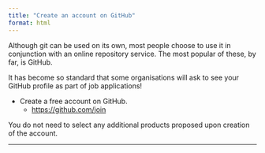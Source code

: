 ```yaml
---
title: "Create an account on GitHub"
format: html
---
```



Although git can be used on its own, most people choose to use it in conjunction with an online repository service. The most popular of these, by far, is GitHub.

It has become so standard that some organisations will ask to see your GitHub profile as part of job applications!

* Create a free account on GitHub.
    * <a href="https://github.com/join" target ="_blank">https://github.com/join</a>

You do not need to select any additional products proposed upon creation of the account.

***

